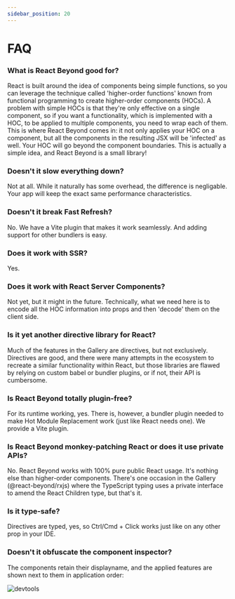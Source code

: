 ```yaml
---
sidebar_position: 20
---
```


# FAQ

### What is React Beyond good for?

React is built around the idea of components being simple functions, so you can leverage the technique called 'higher-order functions' known from functional programming to create higher-order components (HOCs). A problem with simple HOCs is that they're only effective on a single component, so if you want a functionality, which is implemented with a HOC, to be applied to multiple components, you need to wrap each of them. This is where React Beyond comes in: it not only applies your HOC on a component, but all the components in the resulting JSX will be 'infected' as well. Your HOC will go beyond the component boundaries. This is actually a simple idea, and React Beyond is a small library!

### Doesn't it slow everything down?

Not at all. While it naturally has some overhead, the difference is negligable. Your app will keep the exact same performance characteristics.

### Doesn't it break Fast Refresh?

No. We have a Vite plugin that makes it work seamlessly. And adding support for other bundlers is easy.

### Does it work with SSR?

Yes.

### Does it work with React Server Components?

Not yet, but it might in the future. Technically, what we need here is to encode all the HOC information into props and then 'decode' them on the client side.

### Is it yet another directive library for React?

Much of the features in the Gallery are directives, but not exclusively. Directives are good, and there were many attempts in the ecosystem to recreate a similar functionality within React, but those libraries are flawed by relying on custom babel or bundler plugins, or if not, their API is cumbersome. 

### Is React Beyond totally plugin-free?

For its runtime working, yes. There is, however, a bundler plugin needed to make Hot Module Replacement work (just like React needs one). We provide a Vite plugin.

### Is React Beyond monkey-patching React or does it use private APIs?

No. React Beyond works with 100% pure public React usage. It's nothing else than higher-order components. There's one occasion in the Gallery (@react-beyond/rxjs) where the TypeScript typing uses a private interface to amend the React Children type, but that's it.

### Is it type-safe?

Directives are typed, yes, so Ctrl/Cmd + Click works just like on any other prop in your IDE.

### Doesn't it obfuscate the component inspector?

The components retain their displayname, and the applied features are shown next to them in application order:

![devtools](./devtools.png)

